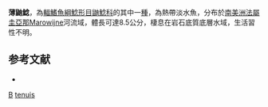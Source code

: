 {{Speciesbox
| taxon = Heptapterus tenuis
| binomial_authority = [[Mees|Mees]], 1986
| status = NE
| status_system = IUCN3.1
}}

'''薄鼬鯰'''，為[[輻鰭魚綱|輻鰭魚綱]][[鯰形目|鯰形目]][[鼬鯰科|鼬鯰科]]的其中一[[種|種]]，為熱帶淡水魚，分布於[[南美洲|南美洲]][[法屬圭亞那|法屬圭亞那]]Marowijne河流域，體長可達8.5公分，棲息在岩石底質底層水域，生活習性不明。

==参考文献==
*{{FishBase_species|genus=Heptapterus|species=tenuis|year=2015|month=6}}

{{Taxonbar}}
[[Category:1986年描述的鱼类|B]]
[[Category:鼬鯰屬|tenuis]]